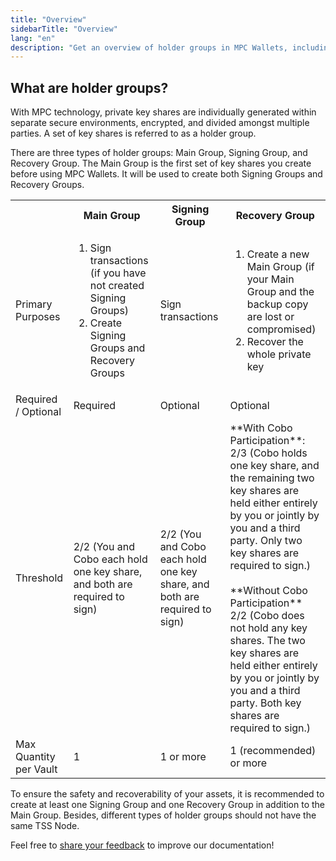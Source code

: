 ```yaml
---
title: "Overview"
sidebarTitle: "Overview"
lang: "en"
description: "Get an overview of holder groups in MPC Wallets, including Main, Signing, and Recovery Groups."
---
```


## What are holder groups?

With MPC technology, private key shares are individually generated within separate secure environments, encrypted, and divided amongst multiple parties. A set of key shares is referred to as a holder group.

There are three types of holder groups: Main Group, Signing Group, and Recovery Group. The Main Group is the first set of key shares you create before using MPC Wallets. It will be used to create both Signing Groups and Recovery Groups.
<table class="six-columns">
  <tr>
    <th></th>
    <th>Main Group</th>
    <th>Signing Group</th>
    <th>Recovery Group</th>
  </tr>
  <tr>
    <td>Primary Purposes</td>
    <td>
      <ol>
        <li>Sign transactions (if you have not created Signing Groups)</li>
        <li>Create Signing Groups and Recovery Groups</li>
      </ol>
    </td>
    <td>Sign transactions</td>
    <td>
      <ol>
        <li>Create a new Main Group (if your Main Group and the backup copy are lost or compromised)</li>
        <li>Recover the whole private key</li>
      </ol>
    </td>
  </tr>
  <tr>
    <td>Required / Optional</td>
    <td>Required</td>
    <td>Optional</td>
    <td>Optional</td>
  </tr>
  <tr>
    <td>Threshold</td>
    <td>2/2 (You and Cobo each hold one key share, and both are required to sign)</td>
    <td>2/2 (You and Cobo each hold one key share, and both are required to sign)</td>
    <td>**With Cobo Participation**:<br/>2/3 (Cobo holds one key share, and the remaining two key shares are held either entirely by you or jointly by you and a third party. Only two key shares are required to sign.)<br/><br/>**Without Cobo Participation**<br/>2/2 (Cobo does not hold any key shares. The two key shares are held either entirely by you or jointly by you and a third party. Both key shares are required to sign.)</td>
  </tr>
  <tr>
    <td>Max Quantity per Vault</td>
    <td>1</td>
    <td>1 or more</td>
    <td>1 (recommended) or more</td>
  </tr>
</table>

<Note>To ensure the safety and recoverability of your assets, it is recommended to create at least one Signing Group and one Recovery Group in addition to the Main Group. Besides, different types of holder groups should not have the same TSS Node.</Note>

<Tip>Feel free to [share your feedback](https://forms.zohopublic.com/cobo/form/DocumentFeedbackForm/formperma/QvLOhxJv1_JMsJ-1dleZ8Itb_7rzN-LtgvsDdxosoVI?referrername=manuals) to improve our documentation!</Tip>